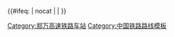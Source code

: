 {{鐵道路線|
| 模板名稱 = 郑万铁路
| 名稱 = [[郑万高速铁路]]
| 代表色 = #0033c9
| Logo = [[File:China_Railways.svg|17px]]
| 背景顏色 = #FFFFFF
| 車站列表 = [[郑州东站|郑州东]] - [[郑州航空港站|郑州航空港]] - [[长葛北站|长葛北]] - [[禹州站|禹州]] - [[郏县站|郏县]] - [[平顶山高铁站|平顶山西]] - [[拐河北站|拐河北]] - [[方城站|方城]] - [[南阳东站|南阳东]] - [[邓州东站|邓州东]] - [[襄阳东站|襄阳东]] - [[南漳站|南漳]] - [[保康县站|保康县]] - [[神农架站|神农架]] - [[兴山站|兴山]] - [[巴东站|巴东]] - [[巫山站|巫山]] - [[奉节站|奉节]] - [[云阳站 (重庆市)|云阳]] - [[万州北站|万州北]]
}}<includeonly>{{#ifeq: {{{1}}} | nocat | <!--空--> | [[Category:郑万高速铁路车站]] }}</includeonly><noinclude>
[[Category:中国铁路路线模板]]
</noinclude>